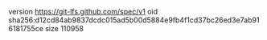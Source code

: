 version https://git-lfs.github.com/spec/v1
oid sha256:d12cd84ab9837dcdc015ad5b00d5884e9fb4f1cd37bc26ed3e7ab916181755ce
size 110958
